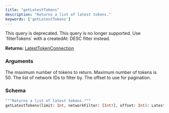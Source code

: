 ```yaml
---
title: "getLatestTokens"
description: "Returns a list of latest tokens."
keywords: ['getLatestTokens']
---
```


<Warning>
  This query is deprecated. This query is no longer supported. Use `filterTokens` with a createdAt: DESC filter instead.
</Warning>

**Returns:** [LatestTokenConnection](/api-reference/types/latesttokenconnection)

### Arguments

<ResponseField name="limit" type="Int">
  The maximum number of tokens to return. Maximum number of tokens is 50.
</ResponseField>

<ResponseField name="networkFilter" type="[Int!]">
  The list of network IDs to filter by.
</ResponseField>

<ResponseField name="offset" type="Int">
  The offset to use for pagination.
</ResponseField>

### Schema


```graphql 
"""Returns a list of latest tokens."""
getLatestTokens(limit: Int, networkFilter: [Int!], offset: Int): LatestTokenConnection @deprecated(reason: "This query is no longer supported. Use `filterTokens` with a createdAt: DESC filter instead.")
```
